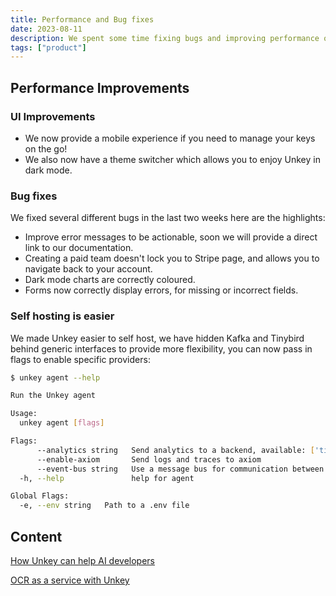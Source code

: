 ```yaml
---
title: Performance and Bug fixes
date: 2023-08-11
description: We spent some time fixing bugs and improving performance of Unkey.
tags: ["product"]
---
```


## Performance Improvements

### UI Improvements

- We now provide a mobile experience if you need to manage your keys on the go!
- We also now have a theme switcher which allows you to enjoy Unkey in dark mode.

### Bug fixes

We fixed several different bugs in the last two weeks here are the highlights:

- Improve error messages to be actionable, soon we will provide a direct link to our documentation.
- Creating a paid team doesn't lock you to Stripe page, and allows you to navigate back to your account.
- Dark mode charts are correctly coloured.
- Forms now correctly display errors, for missing or incorrect fields.

### Self hosting is easier

We made Unkey easier to self host, we have hidden Kafka and Tinybird behind generic interfaces to provide more flexibility, you can now pass in flags to enable specific providers:

```bash
$ unkey agent --help

Run the Unkey agent

Usage:
  unkey agent [flags]

Flags:
      --analytics string   Send analytics to a backend, available: ['tinybird']
      --enable-axiom       Send logs and traces to axiom
      --event-bus string   Use a message bus for communication between nodes, available: ['kafka']
  -h, --help               help for agent

Global Flags:
  -e, --env string   Path to a .env file
```

## Content

[How Unkey can help AI developers](https://unkey.com/blog/how-we-ai)

[OCR as a service with Unkey](https://unkey.com/blog/ocr-service)
